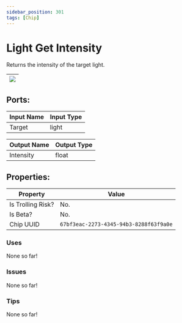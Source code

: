 ```yaml
---
sidebar_position: 301
tags: [Chip]
---
```


# Light Get Intensity


Returns the intensity of the target light.

| ![](https://images-ext-2.discordapp.net/external/MPmIaQzlEPmgGWlgi-WxBBXt0Bjv_zWPkg1y1f_sy3s/https/www.recroomcircuits.com/image/circuit/absolute-value?width=206&height=108) |
|-----|

## Ports:

| Input Name | Input Type |
|-----------|-----------|
| Target | light |

| Output Name | Output Type |
|-----------|-----------|
| Intensity | float |

## Properties:

| Property  | Value |
|-------------------|-----------|
| Is Trolling Risk? | No. |
| Is Beta? | No. |
| Chip UUID | `67bf3eac-2273-4345-94b3-8288f63f9a0e` |

### Uses
None so far!

### Issues
None so far!

### Tips
None so far!
